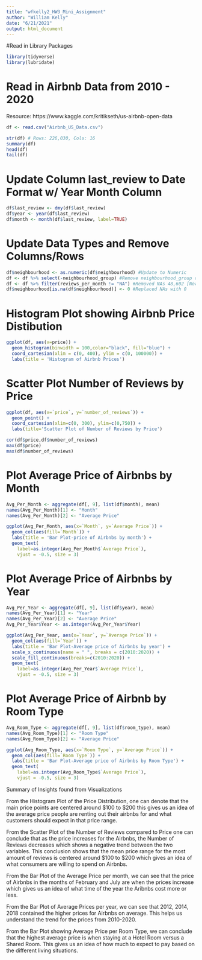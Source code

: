 ```yaml
---
title: "wfkelly2_HW3_Mini_Assignment"
author: "William Kelly"
date: "6/21/2021"
output: html_document
---
```


#Read in Library Packages
```r
library(tidyverse)
library(lubridate)
```

# Read in Airbnb Data from 2010 - 2020
Resource: https://www.kaggle.com/kritikseth/us-airbnb-open-data
```r
df <- read.csv("Airbnb_US_Data.csv")
```

```r
str(df) # Rows: 226,030, Cols: 16
summary(df)
head(df)
tail(df)
```

# Update Column last_review to Date Format w/ Year Month Column
```r
df$last_review <- dmy(df$last_review)
df$year <- year(df$last_review)
df$month <- month(df$last_review, label=TRUE)
```

# Update Data Types and Remove Columns/Rows
```r
df$neighbourhood <- as.numeric(df$neighbourhood) #Update to Numeric
df <- df %>% select(-neighbourhood_group) #Remove neighbourhood_group col
df <- df %>% filter(reviews_per_month != "NA") #Removed NAs 48,602 [Now 177,428 rows]
df$neighbourhood[is.na(df$neighbourhood)] <- 0 #Replaced NAs with 0

```

# Histogram Plot showing Airbnb Price Distibution
```r
ggplot(df, aes(x=price)) + 
  geom_histogram(binwidth = 100,color="black", fill="blue") +
  coord_cartesian(xlim = c(0, 400), ylim = c(0, 100000)) +
  labs(title = 'Histogram of Airbnb Prices')
```

# Scatter Plot Number of Reviews by Price
```r
ggplot(df, aes(x=`price`, y=`number_of_reviews`)) + 
  geom_point() + 
  coord_cartesian(xlim=c(0, 300), ylim=c(0,750)) + 
  labs(title='Scatter Plot of Number of Reviews by Price')

cor(df$price,df$number_of_reviews)
max(df$price)
max(df$number_of_reviews)
```

# Plot Average Price of Airbnbs by Month
```r
Avg_Per_Month <- aggregate(df[, 9], list(df$month), mean)
names(Avg_Per_Month)[1] <- "Month"
names(Avg_Per_Month)[2] <- "Average Price"

ggplot(Avg_Per_Month, aes(x=`Month`, y=`Average Price`)) + 
  geom_col(aes(fill=`Month`)) + 
  labs(title = 'Bar Plot-price of Airbnbs by month') +
  geom_text(
    label=as.integer(Avg_Per_Month$`Average Price`),
    vjust = -0.5, size = 3)

```

# Plot Average Price of Airbnbs by Year
```r
Avg_Per_Year <- aggregate(df[, 9], list(df$year), mean)
names(Avg_Per_Year)[1] <- "Year"
names(Avg_Per_Year)[2] <- "Average Price"
Avg_Per_Year$Year <- as.integer(Avg_Per_Year$Year)

ggplot(Avg_Per_Year, aes(x=`Year`, y=`Average Price`)) + 
  geom_col(aes(fill=`Year`)) + 
  labs(title = 'Bar Plot-Average price of Airbnbs by year') +
  scale_x_continuous(name = " ", breaks = c(2010:2020)) +
  scale_fill_continuous(breaks=c(2010:2020)) +
  geom_text(
    label=as.integer(Avg_Per_Year$`Average Price`),
    vjust = -0.5, size = 3)

```

# Plot Average Price of Airbnb by Room Type
```r
Avg_Room_Type <- aggregate(df[, 9], list(df$room_type), mean)
names(Avg_Room_Type)[1] <- "Room Type"
names(Avg_Room_Type)[2] <- "Average Price"

ggplot(Avg_Room_Type, aes(x=`Room Type`, y=`Average Price`)) + 
  geom_col(aes(fill=`Room Type`)) + 
  labs(title = 'Bar Plot-Average price of Airbnbs by Room Type') +
  geom_text(
    label=as.integer(Avg_Room_Type$`Average Price`),
    vjust = -0.5, size = 3)

```

Summary of Insights found from Visualizations

From the Histogram Plot of the Price Distribution, one can denote that the main price points are centered around $100 to $200 this gives us an idea of the average price people are renting out their airbnbs for and what customers should expect in that price range.

From the Scatter Plot of the Number of Reviews compared to Price one can conclude that as the price increases for the Airbnbs, the Number of Reviews decreases which shows a negative trend between the two variables. This conclusion shows that the mean price range for the most amount of reviews is centered around $100 to $200 which gives an idea of what consumers are willing to spend on Airbnbs.

From the Bar Plot of the Average Price per month, we can see that the price of Airbnbs in the months of February and July are when the prices increase which gives us an idea of what time of the year the Aribnbs cost more or less.

From the Bar Plot of Average Prices per year, we can see that 2012, 2014, 2018 contained the higher prices for Airbnbs on average. This helps us understand the trend for the prices from 2010-2020.

From the Bar Plot showing Average Price per Room Type, we can conclude that the highest average price is when staying at a Hotel Room versus a Shared Room. This gives us an idea of how much to expect to pay based on the different living situations.











